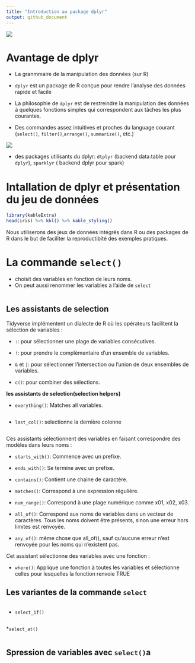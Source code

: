 ```yaml
---
title: "Introduction au package dplyr"
output: github_document
---
```


![](https://i.ytimg.com/vi/M2QuERvxwm0/maxresdefault.jpg)

# Avantage de dplyr

* La granmmaire de la manipulation des données (sur R)

* `dplyr` est un package de R conçue pour rendre l'analyse des données rapide et facile

* La philosophie de `dplyr` est de restreindre la manipulation des données à quelques fonctions simples qui correspondent aux tâches les plus courantes.

* Des commandes assez intuitives et proches du language courant (`select()`, `filter()`,`arrange()`, `summarize()`, etc.)

![](https://miro.medium.com/max/2000/1*NXRsFH_12sfj79W-P4qI0Q.png)

* des packages utilisants du dplyr: `dtplyr` (backend data.table pour `dplyr`), `sparklyr` ( backend dplyr pour spark)

# Intallation de dplyr et présentation du jeu de données 


```r

library(kableExtra)
head(iris) %>% kbl() %>% kable_styling()
```


Nous utiliserons des jeux de données intégrés dans R ou des packages de R dans le but de faciliter la reproductibité des exemples pratiques.


# La commande `select()`

* choisit des variables en fonction de leurs noms.
* On peut aussi renommer les variables à l'aide de `select`

```r

```

## Les assistants de selection

Tidyverse implémentent un dialecte de R où les opérateurs facilitent la sélection de variables :


* `:`: pour sélectionner une plage de variables consécutives.

* `!`: pour prendre le complémentaire d'un ensemble de variables.

* `&` et `|`: pour sélectionner l'intersection ou l'union de deux ensembles de variables.

* `c()`: pour combiner des sélections.


**les assistants de selection(selection helpers)**

* `everything()`: Matches all variables.

```r

```


* `last_col()`: selectionne la dernière colonne

```r

```


Ces assistants sélectionnent des variables en faisant correspondre des modèles dans leurs noms :

* `starts_with()`: Commence avec un prefixe.

* `ends_with()`: Se termine avec un prefixe.

* `contains()`: Contient une chaine de caractère.

* `matches()`: Correspond à une expression régulière.

* `num_range()`: Correspond à une plage numérique comme x01, x02, x03.


* `all_of()`: Correspond aux noms de variables dans un vecteur de caractères. Tous les noms doivent être présents, sinon une erreur hors limites est renvoyée.

* `any_of()`: même chose que all_of(), sauf qu'aucune erreur n'est renvoyée pour les noms qui n'existent pas.

Cet assistant sélectionne des variables avec une fonction :

* `where()`: Applique une fonction à toutes les variables et sélectionne celles pour lesquelles la fonction renvoie TRUE


## Les variantes de la commande `select`



```r

```

* `select_if()`

```r



```



*`select_at()`

```r

```

## Spression de variables avec `select()`a